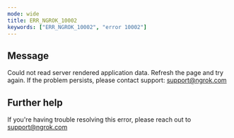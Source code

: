 ```yaml
---
mode: wide
title: ERR_NGROK_10002
keywords: ["ERR_NGROK_10002", "error 10002"]
---
```


## Message

Could not read server rendered application data. Refresh the page and try again. If the problem persists, please contact support: support@ngrok.com

## Further help

If you're having trouble resolving this error, please reach out to [support@ngrok.com](mailto:support@ngrok.com?subject=Help%20with%20ERR_NGROK_10002)
